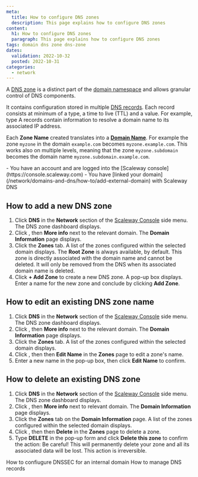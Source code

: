 ```yaml
---
meta:
  title: How to configure DNS zones
  description: This page explains how to configure DNS zones
content:
  h1: How to configure DNS zones
  paragraph: This page explains how to configure DNS zones
tags: domain dns zone dns-zone 
dates:
  validation: 2022-10-32
  posted: 2022-10-31
categories:
  - network
---
```


A [DNS zone](/network/domains-and-dns/concepts#dns-zone) is a distinct part of the [domain namespace](/network/domains-and-dns/concepts/#dns-namespace) and allows granular control of DNS components. 

It contains configuration stored in multiple [DNS records](/network/domains-and-dns/concepts#dns-record). Each record consists at minimum of a type, a time to live (TTL) and a value. For example, type A records contain information to resolve a domain name to its associated IP address.  

Each **Zone Name** created translates into a [**Domain Name**](/network/domains-and-dns/concepts/#domain-name-domain). For example the zone `myzone` in the domain `example.com` becomes `myzone.example.com`. This works also on multiple levels, meaning that the zone `myzone.subdomain` becomes the domain name `myzone.subdomain.example.com`.

<Macro id="iam-requirements" />
 
<Message type="requirement">
  - You have an account and are logged into the [Scaleway console](https://console.scaleway.com) 
  - You have [linked your domain](/network/domains-and-dns/how-to/add-external-domain) with Scaleway DNS
</Message>

## How to add a new DNS zone

1. Click **DNS** in the **Network** section of the [Scaleway Console](https://console.scaleway.com) side menu. The DNS zone dashboard displays.
2. Click <Icon name="more" />, then **More info** next to the relevant domain. The **Domain Information** page displays.
3. Click the **Zones** tab. A list of the zones configured within the selected domain displays.
    <Lightbox src="scaleway-dns-zone-list.webp" alt="" />
    <Message type="note">
      The **Root Zone** is always available, by default. This zone is directly associated with the domain name and cannot be deleted. It will only be removed from the DNS when its associated domain name is deleted. 
    </Message>
4. Click **+ Add Zone** to create a new DNS zone. A pop-up box displays. Enter a name for the new zone and conclude by clicking **Add Zone**.
    <Lightbox src="scaleway-dns-add-zone.webp" alt="" />

## How to edit an existing DNS zone name

1. Click **DNS** in the **Network** section of the [Scaleway Console](https://console.scaleway.com) side menu. The DNS zone dashboard displays.
2. Click <Icon name="more" />, then **More info** next to the relevant domain. The **Domain Information** page displays.
3. Click the **Zones** tab. A list of the zones configured within the selected domain displays.
4. Click <Icon name="more" />, then then **Edit Name** in the **Zones** page to edit a zone's name. 
    <Lightbox src="scaleway-dns-zone-list-edit.webp" alt="" />
5. Enter a new name in the pop-up box, then click **Edit Name** to confirm. 
    <Lightbox src="scaleway-dns-edit-zone-name.webp" alt="" />

## How to delete an existing DNS zone 

1. Click **DNS** in the **Network** section of the [Scaleway Console](https://console.scaleway.com) side menu. The DNS zone dashboard displays.
2. Click <Icon name="more" />, then **More info** next to relevant domain. The **Domain Information** page displays.
3. Click the **Zones** tab on the **Domain Information** page. A list of the zones configured within the selected domain displays.
4. Click <Icon name="more" />, then then **Delete** in the **Zones** page to delete a zone. 
5. Type **DELETE** in the pop-up form and click **Delete this zone** to confirm the action:
    <Lightbox src="scaleway-dns-delete-zone.webp" alt="" />
    <Message type="important">
      Be careful! This will permanently delete your zone and all its associated data will be lost. This action is irreversible.
    </Message>


<Navigation title="See Also">
  <PreviousButton to="/network/domains-and-dns/how-to/configure-dnssec-internal-domain/">How to confiugure DNSSEC for an internal domain</PreviousButton>
  <NextButton to="/network/domains-and-dns/how-to/manage-dns-records/">How to manage DNS records</NextButton>
</Navigation>
